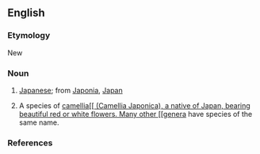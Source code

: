 ==English==

===Etymology===

New {{L.}} 

===Noun===

# [[Japanese]]; from [[Japonia]], [[Japan]]
# {{Botany}} A species of [[camellia[[ (Camellia Japonica), a native of Japan, bearing beautiful red or white flowers. Many other [[genera]] have species of the same name. 

===References===
{{R:Webster 1913}}